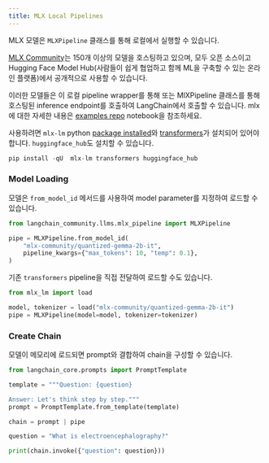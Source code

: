 ```yaml
---
title: MLX Local Pipelines
---
```


MLX 모델은 `MLXPipeline` 클래스를 통해 로컬에서 실행할 수 있습니다.

[MLX Community](https://huggingface.co/mlx-community)는 150개 이상의 모델을 호스팅하고 있으며, 모두 오픈 소스이고 Hugging Face Model Hub(사람들이 쉽게 협업하고 함께 ML을 구축할 수 있는 온라인 플랫폼)에서 공개적으로 사용할 수 있습니다.

이러한 모델들은 이 로컬 pipeline wrapper를 통해 또는 MlXPipeline 클래스를 통해 호스팅된 inference endpoint를 호출하여 LangChain에서 호출할 수 있습니다. mlx에 대한 자세한 내용은 [examples repo](https://github.com/ml-explore/mlx-examples/tree/main/llms) notebook을 참조하세요.

사용하려면 `mlx-lm` python [package installed](https://pypi.org/project/mlx-lm/)와 [transformers](https://pypi.org/project/transformers/)가 설치되어 있어야 합니다. `huggingface_hub`도 설치할 수 있습니다.

```python
pip install -qU  mlx-lm transformers huggingface_hub
```

### Model Loading

모델은 `from_model_id` 메서드를 사용하여 model parameter를 지정하여 로드할 수 있습니다.

```python
from langchain_community.llms.mlx_pipeline import MLXPipeline

pipe = MLXPipeline.from_model_id(
    "mlx-community/quantized-gemma-2b-it",
    pipeline_kwargs={"max_tokens": 10, "temp": 0.1},
)
```

기존 `transformers` pipeline을 직접 전달하여 로드할 수도 있습니다.

```python
from mlx_lm import load

model, tokenizer = load("mlx-community/quantized-gemma-2b-it")
pipe = MLXPipeline(model=model, tokenizer=tokenizer)
```

### Create Chain

모델이 메모리에 로드되면 prompt와 결합하여 chain을 구성할 수 있습니다.

```python
from langchain_core.prompts import PromptTemplate

template = """Question: {question}

Answer: Let's think step by step."""
prompt = PromptTemplate.from_template(template)

chain = prompt | pipe

question = "What is electroencephalography?"

print(chain.invoke({"question": question}))
```